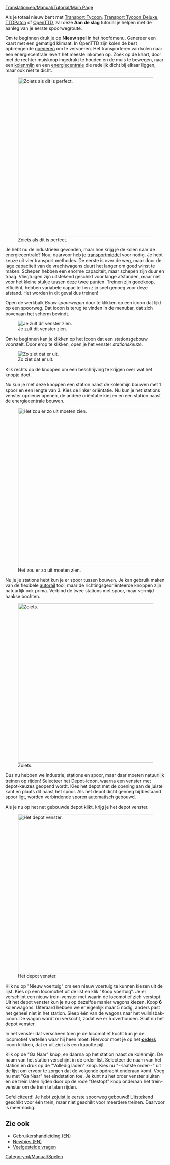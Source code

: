 [[Translation:en/Manual/Tutorial/Main Page]]
{{nl/Vertaling|en/Manual/Tutorial/Main Page|95}}
{{nl/Manual/Tutorial/Tutorial}}

Als je totaal nieuw bent met [[nl/Manual/Main Page|Transport Tycoon]], [[nl/Transport Tycoon Deluxe|Transport Tycoon Deluxe]], [[nl/Archive/OpenTTD/TTDPatch|TTDPatch]] of [[nl/Manual/Main Page|OpenTTD]], zal deze '''Aan de slag''' tutorial je helpen met de aanleg van je eerste spoorwegroute.

Om te beginnen druk je op '''Nieuw spel''' in het hoofdmenu. Genereer een kaart met een gematigd klimaat. In OpenTTD zijn kolen de best opbrengende [[nl/Manual/Base Set/Cargos/Goederen|goederen]] om te vervoeren. Het transporteren van kolen naar een energiecentrale levert het meeste inkomen op. Zoek op de kaart, door met de rechter muisknop ingedrukt te houden en de muis te bewegen, naar een [[nl/Manual/Base Set/Industries/Kolenmijn|kolenmijn]] en een [[nl/Manual/Base Set/Industries/Energiecentrale|energiecentrale]] die redelijk dicht bij elkaar liggen, maar ook niet te dicht.

[[File:en/Manual/Tutorial/Tutorial1.png|thumb|500px|center|Zoiets als dit is perfect.]]

Je hebt nu de industrieën gevonden, maar hoe krijg je de kolen naar de energiecentrale? Nou, daarvoor heb je [[nl/Transportmiddelen|transportmiddel]] voor nodig. Je hebt keuze uit vier transport methodes. De eerste is over de weg, maar door de lage capaciteit van de vrachtwagens duurt het langer om goed winst te maken. Schepen hebben een enorme capaciteit, maar schepen zijn duur en traag. Vliegtuigen zijn uitstekend geschikt voor lange afstanden, maar niet voor het kleine stukje tussen deze twee punten. Treinen zijn goedkoop, efficiënt, hebben variabele capaciteit en zijn snel genoeg voor deze afstand. Het worden in dit geval dus treinen!

Open de werkbalk ''Bouw spoorwegen'' door te klikken op een icoon dat lijkt op een spoorweg. Dat icoon is terug te vinden in de menubar, dat zich bovenaan het scherm bevindt.

[[File:nl/Manual/Bouw spoorwegen.png|center|Je zult dit venster zien.]]

Om te beginnen kan je klikken op het icoon dat een stationsgebouw voorstelt. Door erop te klikken, open je het venster ''stationskeuze''.

[[File:nl/Manual/Stationgui.png|center|frame|Zo ziet dat er uit.]]

Klik rechts op de knoppen om een beschrijving te krijgen over wat het knopje doet.

Nu kun je met deze knoppen een station naast de kolenmijn bouwen met 1 spoor en een lengte van 3. Kies de linker oriëntatie. Nu kun je het stations venster opnieuw openen, de andere oriëntatie kiezen en een station naast de energiecentrale bouwen.

[[File:en/Manual/Tutorial/Tutorial2.png|thumb|500px|center|Het zou er zo uit moeten zien.]]

Nu je je stations hebt kun je er spoor tussen bouwen. Je kan gebruik maken van de flexibele [[nl/Archive/Manual/Autorail|autorail]] tool, maar de richtingsgeoriënteerde knoppen zijn natuurlijk ook prima. Verbind de twee stations met spoor, maar vermijd haakse bochten.

[[File:en/Manual/Tutorial/Tutorial3.png|thumb|500px|center|Zoiets.]]

Dus nu hebben we industrie, stations en spoor, maar daar moeten natuurlijk treinen op rijden! Selecteer het Depot-icoon, waarna een venster met depot-keuzes geopend wordt. Kies het depot met de opening aan de juiste kant en plaats dit naast het spoor. Als het depot dicht genoeg bij bestaand spoor ligt, worden verbindende sporen automatisch gebouwd.

Als je nu op het net gebouwde depot klikt, krijg je het depot venster.

[[File:nl/Manual/Tutorial/Tutorial4.png|thumb|500px|center|Het depot venster.]]

Klik nu op "Nieuw voertuig" om een nieuw voertuig te kunnen kiezen uit de lijst. Kies op een locomotief uit de list en klik "Koop voertuig". Je er verschijnt een nieuw trein-venster met waarin de locomotief zich verstopt. Uit het depot venster kun je nu op dezelfde manier wagons kiezen. Koop '''6''' kolenwagons. Uiteraard hebben we er eigenlijk maar 5 nodig, anders past het geheel niet in het station. Sleep één van de wagons naar het vuilnisbak-icoon. De wagon wordt nu verkocht, zodat we er 5 overhouden. Sluit nu het depot venster.

In het venster dat verscheen toen je de locomotief kocht kun je de locomotief vertellen waar hij heen moet. Hiervoor moet je op het '''[[nl/Manual/Orders|orders]]''' icoon klikken, dat er uit ziet als een kapotte pijl.

Klik op de "Ga Naar" knop, en daarna op het station naast de kolenmijn. De naam van het station verschijnt in de order-list. Selecteer de naam van het station en druk op de "Volledig laden" knop. Kies nu "--laatste order--" uit de lijst om ervoor te zorgen dat de volgende opdracht onderaan komt. Voeg nu met "Ga Naar" het eindstation toe. Je kunt nu het order venster sluiten en de trein laten rijden door op de rode "Gestopt" knop onderaan het trein-venster om de trein te laten rijden.

Gefeliciteerd! Je hebt zojuist je eerste spoorweg gebouwd! Uitstekend geschikt voor één trein, maar niet geschikt voor meerdere treinen. Daarvoor is meer nodig.

==Zie ook==
*[[en/Manual/Main Page|Gebruikershandleiding (EN)]]
*[[en/Manual/Tutorial/Main Page|Newbies (EN)]]
*[[nl/Archive/Community/Veelgestelde vragen|Veelgestelde vragen]]

[[Category:nl/Manual/Spelen]]